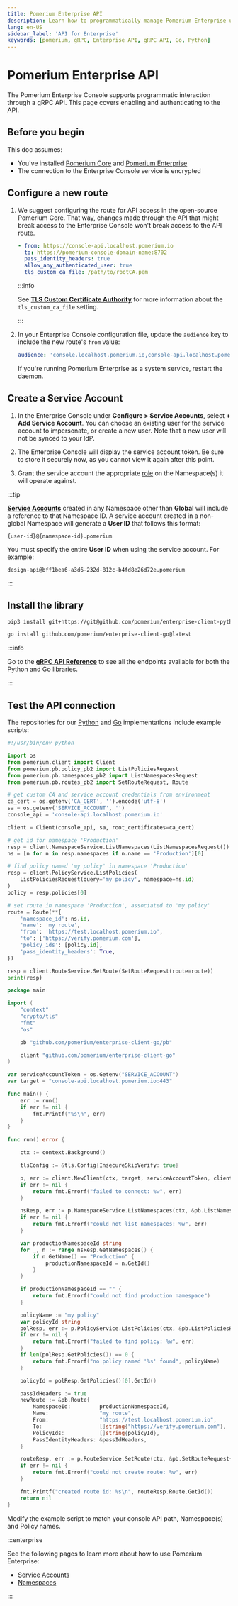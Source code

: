 ```yaml
---
title: Pomerium Enterprise API
description: Learn how to programmatically manage Pomerium Enterprise using the gRPC API available in both Python and Go libraries.
lang: en-US
sidebar_label: 'API for Enterprise'
keywords: [pomerium, gRPC, Enterprise API, gRPC API, Go, Python]
---
```



# Pomerium Enterprise API

The Pomerium Enterprise Console supports programmatic interaction through a gRPC API. This page covers enabling and authenticating to the API.

## Before you begin

This doc assumes:

- You've installed [Pomerium Core](/docs/deploy/core) and [Pomerium Enterprise](/docs/deploy/enterprise/install)
- The connection to the Enterprise Console service is encrypted

## Configure a new route

1. We suggest configuring the route for API access in the open-source Pomerium Core. That way, changes made through the API that might break access to the Enterprise Console won't break access to the API route.

   ```yaml
   - from: https://console-api.localhost.pomerium.io
     to: https://pomerium-console-domain-name:8702
     pass_identity_headers: true
     allow_any_authenticated_user: true
     tls_custom_ca_file: /path/to/rootCA.pem
   ```

   :::info

   See [**TLS Custom Certificate Authority**](/docs/reference/routes/tls#tls-custom-certificate-authority) for more information about the `tls_custom_ca_file` setting.

   :::

1. In your Enterprise Console configuration file, update the `audience` key to include the new route's `from` value:

   ```yaml
   audience: 'console.localhost.pomerium.io,console-api.localhost.pomerium.io'
   ```

   If you're running Pomerium Enterprise as a system service, restart the daemon.

## Create a Service Account

1. In the Enterprise Console under **Configure > Service Accounts**, select **+ Add Service Account**. You can choose an existing user for the service account to impersonate, or create a new user. Note that a new user will not be synced to your IdP.

1. The Enterprise Console will display the service account token. Be sure to store it securely now, as you cannot view it again after this point.

1. Grant the service account the appropriate [role](/docs/internals/namespacing#rbac-for-enterprise-console-users) on the Namespace(s) it will operate against.

:::tip

[**Service Accounts**](/docs/capabilities/service-accounts) created in any Namespace other than **Global** will include a reference to that Namespace ID. A service account created in a non-global Namespace will generate a **User ID** that follows this format:

`{user-id}@{namespace-id}.pomerium`

You must specify the entire **User ID** when using the service account. For example:

`design-api@bff1bea6-a3d6-232d-812c-b4fd8e26d72e.pomerium`

:::

## Install the library

<Tabs>
<TabItem value="Python" label="Python">

```bash
pip3 install git+https://git@github.com/pomerium/enterprise-client-python
```

</TabItem>
<TabItem value="Go" label="Go">

```bash
go install github.com/pomerium/enterprise-client-go@latest
```

</TabItem>
</Tabs>

:::info

Go to the [**gRPC API Reference**](https://github.com/pomerium/enterprise-client/blob/update_docs_template/API.md) to see all the endpoints available for both the Python and Go libraries.

:::

## Test the API connection

The repositories for our [Python][client-py] and [Go][client-go] implementations include example scripts:

<Tabs>
<TabItem value="Python" label="Python">

```python
#!/usr/bin/env python

import os
from pomerium.client import Client
from pomerium.pb.policy_pb2 import ListPoliciesRequest
from pomerium.pb.namespaces_pb2 import ListNamespacesRequest
from pomerium.pb.routes_pb2 import SetRouteRequest, Route

# get custom CA and service account credentials from environment
ca_cert = os.getenv('CA_CERT', '').encode('utf-8')
sa = os.getenv('SERVICE_ACCOUNT', '')
console_api = 'console-api.localhost.pomerium.io'

client = Client(console_api, sa, root_certificates=ca_cert)

# get id for namespace 'Production'
resp = client.NamespaceService.ListNamespaces(ListNamespacesRequest())
ns = [n for n in resp.namespaces if n.name == 'Production'][0]

# find policy named 'my policy' in namespace 'Production'
resp = client.PolicyService.ListPolicies(
    ListPoliciesRequest(query='my policy', namespace=ns.id)
)
policy = resp.policies[0]

# set route in namespace 'Production', associated to 'my policy'
route = Route(**{
    'namespace_id': ns.id,
    'name': 'my route',
    'from': 'https://test.localhost.pomerium.io',
    'to': ['https://verify.pomerium.com'],
    'policy_ids': [policy.id],
    'pass_identity_headers': True,
})

resp = client.RouteService.SetRoute(SetRouteRequest(route=route))
print(resp)
```

</TabItem>
<TabItem value="Go" label="Go">

```go
package main

import (
	"context"
	"crypto/tls"
	"fmt"
	"os"

	pb "github.com/pomerium/enterprise-client-go/pb"

	client "github.com/pomerium/enterprise-client-go"
)

var serviceAccountToken = os.Getenv("SERVICE_ACCOUNT")
var target = "console-api.localhost.pomerium.io:443"

func main() {
	err := run()
	if err != nil {
		fmt.Printf("%s\n", err)
	}
}

func run() error {

	ctx := context.Background()

	tlsConfig := &tls.Config{InsecureSkipVerify: true}

	p, err := client.NewClient(ctx, target, serviceAccountToken, client.WithTlsConfig(tlsConfig))
	if err != nil {
		return fmt.Errorf("failed to connect: %w", err)
	}

	nsResp, err := p.NamespaceService.ListNamespaces(ctx, &pb.ListNamespacesRequest{})
	if err != nil {
		return fmt.Errorf("could not list namespaces: %w", err)
	}

	var productionNamespaceId string
	for _, n := range nsResp.GetNamespaces() {
		if n.GetName() == "Production" {
			productionNamespaceId = n.GetId()
		}
	}

	if productionNamespaceId == "" {
		return fmt.Errorf("could not find production namespace")
	}

	policyName := "my policy"
	var policyId string
	polResp, err := p.PolicyService.ListPolicies(ctx, &pb.ListPoliciesRequest{Namespace: productionNamespaceId, Query: &policyName})
	if err != nil {
		return fmt.Errorf("failed to find policy: %w", err)
	}
	if len(polResp.GetPolicies()) == 0 {
		return fmt.Errorf("no policy named '%s' found", policyName)
	}

	policyId = polResp.GetPolicies()[0].GetId()

	passIdHeaders := true
	newRoute := &pb.Route{
		NamespaceId:         productionNamespaceId,
		Name:                "my route",
		From:                "https://test.localhost.pomerium.io",
		To:                  []string{"https://verify.pomerium.com"},
		PolicyIds:           []string{policyId},
		PassIdentityHeaders: &passIdHeaders,
	}

	routeResp, err := p.RouteService.SetRoute(ctx, &pb.SetRouteRequest{Route: newRoute})
	if err != nil {
		return fmt.Errorf("could not create route: %w", err)
	}

	fmt.Printf("created route id: %s\n", routeResp.Route.GetId())
	return nil
}
```

</TabItem>
</Tabs>

Modify the example script to match your console API path, Namespace(s) and Policy names.

:::enterprise

See the following pages to learn more about how to use Pomerium Enterprise:

- [Service Accounts](/docs/capabilities/service-accounts)
- [Namespaces](/docs/internals/namespacing)

:::

[client-py]: https://github.com/pomerium/enterprise-client-python
[client-go]: https://github.com/pomerium/enterprise-client-go
